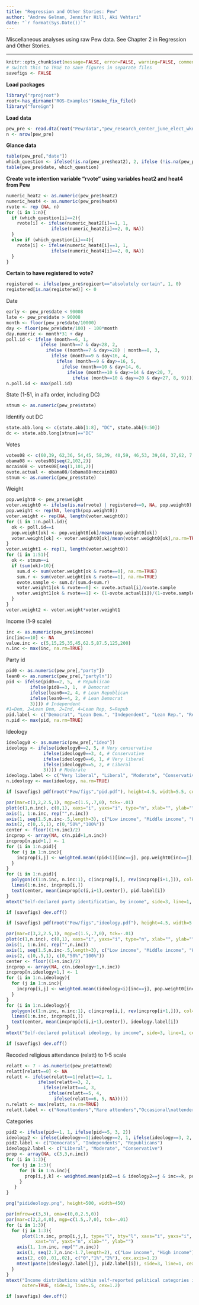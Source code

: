 ```yaml
---
title: "Regression and Other Stories: Pew"
author: "Andrew Gelman, Jennifer Hill, Aki Vehtari"
date: "`r format(Sys.Date())`"
---
```

Miscellaneous analyses using raw Pew data. See Chapter 2 in
Regression and Other Stories.

-------------


```r
knitr::opts_chunk$set(message=FALSE, error=FALSE, warning=FALSE, comment=NA)
# switch this to TRUE to save figures in separate files
savefigs <- FALSE
```

**Load packages**

```r
library("rprojroot")
root<-has_dirname("ROS-Examples")$make_fix_file()
library("foreign")
```

**Load data**

```r
pew_pre <- read.dta(root("Pew/data","pew_research_center_june_elect_wknd_data.dta"))
n <- nrow(pew_pre)
```

**Glance data**

```r
table(pew_pre[,"date"])
which_question <- ifelse(!is.na(pew_pre$heat2), 2, ifelse (!is.na(pew_pre$heat4), 4, 0))
table(pew_pre$date, which_question)
```

**Create vote intention variable "rvote" using variables heat2 and heat4 from Pew**

```r
numeric_heat2 <- as.numeric(pew_pre$heat2)
numeric_heat4 <- as.numeric(pew_pre$heat4)
rvote <- rep (NA, n)
for (i in 1:n){
  if (which_question[i]==2){
    rvote[i] <- ifelse(numeric_heat2[i]==1, 1,
                 ifelse(numeric_heat2[i]==2, 0, NA))
  }
  else if (which_question[i]==4){
    rvote[i] <- ifelse(numeric_heat4[i]==1, 1,
                 ifelse(numeric_heat4[i]==2, 0, NA))
  }
}
```

**Certain to have registered to vote?**

```r
registered <- ifelse(pew_pre$regicert=="absolutely certain", 1, 0)
registered[is.na(registered)] <- 0
```

Date

```r
early <- pew_pre$date < 90008
late <- pew_pre$date > 90008
month <- floor(pew_pre$date/10000)
day <- floor(pew_pre$date/100) - 100*month
day.numeric <- month*31 + day
poll.id <- ifelse (month==6, 1,
             ifelse (month==7 & day<28, 2,
               ifelse ((month==7 & day>=28) | month==8, 3,
                 ifelse (month==9 & day<16, 4,
                   ifelse (month==9 & day>=16, 5,
                     ifelse (month==10 & day<14, 6,
                       ifelse (month==10 & day>=14 & day<20, 7,
                         ifelse (month==10 & day>=20 & day<27, 8, 9))))))))
n.poll.id <- max(poll.id)
```

State (1-51, in alfa order, including DC)

```r
stnum <- as.numeric(pew_pre$state)
```

Identify out DC

```r
state.abb.long <- c(state.abb[1:8], "DC", state.abb[9:50])
dc <- state.abb.long[stnum]=="DC"
```

Votes

```r
votes08 <- c(60,39, 62,36, 54,45, 58,39, 40,59, 46,53, 39,60, 37,62, 7,93, 49,51, 53,46, 25,74, 61,36, 38,61, 49,50, 45,54, 57,42, 58,41, 59,40, 40,58, 39,60, 36,62, 42,56, 44,54, 57,43, 49,49, 50,47, 57,41, 41,57, 44,55, 42,57, 42,57, 37,62, 49,50, 53,45, 47,51, 66,34, 42,56, 44,55, 35,63, 54,45, 54,44, 57,42, 55,44, 62,35, 32,67, 48,52, 43,56, 56,43, 43,56, 65,33)
obama08 <- votes08[seq(2,102,2)]
mccain08 <- votes08[seq(1,101,2)]
ovote.actual <- obama08/(obama08+mccain08)
stnum <- as.numeric(pew_pre$state)
```

Weight

```r
pop.weight0 <- pew_pre$weight
voter.weight0 <- ifelse(is.na(rvote) | registered==0, NA, pop.weight0)
pop.weight <- rep(NA, length(pop.weight0))
voter.weight <- rep(NA, length(voter.weight0))
for (i in 1:n.poll.id){
  ok <- poll.id==i
  pop.weight[ok] <- pop.weight0[ok]/mean(pop.weight0[ok])
  voter.weight[ok] <- voter.weight0[ok]/mean(voter.weight0[ok],na.rm=TRUE)
}
voter.weight1 <- rep(1, length(voter.weight0))
for (i in 1:51){
  ok <- stnum==i
  if (sum(ok)>10){
    sum.d <- sum(voter.weight[ok & rvote==0], na.rm=TRUE)
    sum.r <- sum(voter.weight[ok & rvote==1], na.rm=TRUE)
    ovote.sample <- sum.d/(sum.d+sum.r)
    voter.weight1[ok & rvote==0] <- ovote.actual[i]/ovote.sample
    voter.weight1[ok & rvote==1] <- (1-ovote.actual[i])/(1-ovote.sample)
  }
}
voter.weight2 <- voter.weight*voter.weight1
```

Income (1-9 scale)

```r
inc <- as.numeric(pew_pre$income)
inc[inc==10] <- NA
value.inc <- c(5,15,25,35,45,62.5,87.5,125,200)
n.inc <- max(inc, na.rm=TRUE)
```

Party id

```r
pid0 <- as.numeric(pew_pre[,"party"])
lean0 <- as.numeric(pew_pre[,"partyln"])
pid <- ifelse(pid0==2, 5,  # Republican
         ifelse(pid0==3, 1,  # Democrat
         ifelse(lean0==2, 4, # Lean Republican
         ifelse(lean0==4, 2, # Lean Democrat
         3)))) # Independent
#1=Dem, 2=Lean Dem, 2=Ind, 4=Lean Rep, 5=Repub
pid.label <- c("Democrat", "Lean Dem.", "Independent", "Lean Rep.", "Republican")
n.pid <- max(pid, na.rm=TRUE)
```

Ideology

```r
ideology0 <- as.numeric(pew_pre[,"ideo"])
ideology <- ifelse(ideology0==2, 5, # Very conservative
              ifelse(ideology0==3, 4, # Conservative
              ifelse(ideology0==6, 1, # Very liberal
              ifelse(ideology0==5, 2, # Liberal
              3)))) # Moderate
ideology.label <- c("Very liberal", "Liberal", "Moderate", "Conservative", "Very conservative")
n.ideology <- max(ideology, na.rm=TRUE)

```
```r
if (savefigs) pdf(root("Pew/figs","pid.pdf"), height=4.5, width=5.5, colormodel="gray")
```
```r
par(mar=c(3,2,2.5,1), mgp=c(1.5,.7,0), tck=-.01)
plot(c(1,n.inc), c(0,1), xaxs="i", yaxs="i", type="n", xlab="", ylab="", xaxt="n", yaxt="n")
axis(1, 1:n.inc, rep("",n.inc))
axis(1, seq(1.5,n.inc-.5,length=3), c("Low income", "Middle income", "High income"), tck=0)
axis(2, c(0,.5,1), c(0,"50%","100%"))
center <- floor((1+n.inc)/2)
incprop <- array(NA, c(n.pid+1,n.inc))
incprop[n.pid+1,] <- 1
for (i in 1:n.pid){
  for (j in 1:n.inc){
    incprop[i,j] <- weighted.mean((pid<i)[inc==j], pop.weight0[inc==j], na.rm=TRUE)
  }
}
for (i in 1:n.pid){
  polygon(c(1:n.inc, n.inc:1), c(incprop[i,], rev(incprop[i+1,])), col=paste("gray", 40+10*i, sep=""))
  lines(1:n.inc, incprop[i,])
  text(center, mean(incprop[c(i,i+1),center]), pid.label[i])
}
mtext("Self-declared party identification, by income", side=3, line=1, cex=1.2)
```
```r
if (savefigs) dev.off()

```
```r
if (savefigs) pdf(root("Pew/figs","ideology.pdf"), height=4.5, width=5.5, colormodel="gray")
```
```r
par(mar=c(3,2,2.5,1), mgp=c(1.5,.7,0), tck=-.01)
plot(c(1,n.inc), c(0,1), xaxs="i", yaxs="i", type="n", xlab="", ylab="", xaxt="n", yaxt="n")
axis(1, 1:n.inc, rep("",n.inc))
axis(1, seq(1.5,n.inc-.5,length=3), c("Low income", "Middle income", "High income"), tck=0)
axis(2, c(0,.5,1), c(0,"50%","100%"))
center <- floor((1+n.inc)/2)
incprop <- array(NA, c(n.ideology+1,n.inc))
incprop[n.ideology+1,] <- 1
for (i in 1:n.ideology){
  for (j in 1:n.inc){
    incprop[i,j] <- weighted.mean((ideology<i)[inc==j], pop.weight0[inc==j], na.rm=TRUE)
  }
}
for (i in 1:n.ideology){
  polygon(c(1:n.inc, n.inc:1), c(incprop[i,], rev(incprop[i+1,])), col=paste("gray", 40+10*i, sep=""))
  lines(1:n.inc, incprop[i,])
  text(center, mean(incprop[c(i,i+1),center]), ideology.label[i])
}
mtext("Self-declared political ideology, by income", side=3, line=1, cex=1.2)
```
```r
if (savefigs) dev.off()
```

Recoded religious attendance (relatt) to 1-5 scale

```r
relatt <- 7 - as.numeric(pew_pre$attend)
relatt[relatt==0] <- NA
relatt <- ifelse(relatt==1|relatt==2, 1,
            ifelse(relatt==3, 2,
              ifelse(relatt==4, 3,
                ifelse(relatt==5, 4,
                  ifelse(relatt==6, 5, NA)))))
n.relatt <- max(relatt, na.rm=TRUE)
relatt.label <- c("Nonattenders","Rare attenders","Occasional\nattenders","Frequent attenders","Very frequent\nchurch attenders")
```

Categories

```r
pid2 <- ifelse(pid==1, 1, ifelse(pid==5, 3, 2))
ideology2 <- ifelse(ideology==1|ideology==2, 1, ifelse(ideology==3, 2, 3))
pid2.label <- c("Democrats", "Independents", "Republicans")
ideology2.label <- c("Liberal", "Moderate", "Conservative")
prop <- array(NA, c(3,3,n.inc))
for (i in 1:3){
  for (j in 1:3){
     for (k in 1:n.inc){
       prop[i,j,k] <- weighted.mean(pid2==i & ideology2==j & inc==k, pop.weight, na.rm=TRUE)
     }
   }
}

```
```r
png("pidideology.png", height=500, width=450)
```
```r
par(mfrow=c(3,3), oma=c(0,0,2.5,0))
par(mar=c(2,2,4,0), mgp=c(1.5,.7,0), tck=-.01)
for (i in 1:3){
  for (j in 1:3){
      plot(1:n.inc, prop[i,j,], type="l", bty="l", xaxs="i", yaxs="i", ylim=c(0,max(prop)),
           xaxt="n", yaxt="n", xlab="", ylab="")
    axis(1, 1:n.inc, rep("",n.inc))
    axis(1, seq(2.7,n.inc-1.7,length=2), c("Low income", "High income"), tck=0, cex.axis=1.2)
    axis(2, c(0,.01,.02), c("0","1%","2%"), cex.axis=1.2)
    mtext(paste(ideology2.label[j], pid2.label[i]), side=3, line=1, cex=.9)
  }
}
mtext("Income distributions within self-reported political categories in 2008",
      outer=TRUE, side=3, line=.5, cex=1.2)
```
```r
if (savefigs) dev.off()
```

